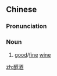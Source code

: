 ==Chinese==
{{zh-forms}}

===Pronunciation===
{{zh-pron
|m=chúnjiǔ
|c=seon4 zau2
|cat=n
}}

===Noun===
{{zh-noun}}

# [[good]]/[[fine]] [[wine]]

[[zh:醇酒]]